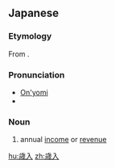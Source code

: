 {{also|歲入|岁入}}
==Japanese==
{{ja-kanjitab|さい|にゅう|yomi=o}}

===Etymology===
From {{etyl|zhx|ja|sort=さいにゅう}} {{m|zh|歳入}}.

===Pronunciation===
* [[on'yomi|On'yomi]]
* {{IPA|lang=ja|/sainʲuː/}}

===Noun===
{{ja-noun|さいにゅう|kyu=歲入}}

# annual [[income]] or [[revenue]]

[[hu:歳入]]
[[zh:歳入]]